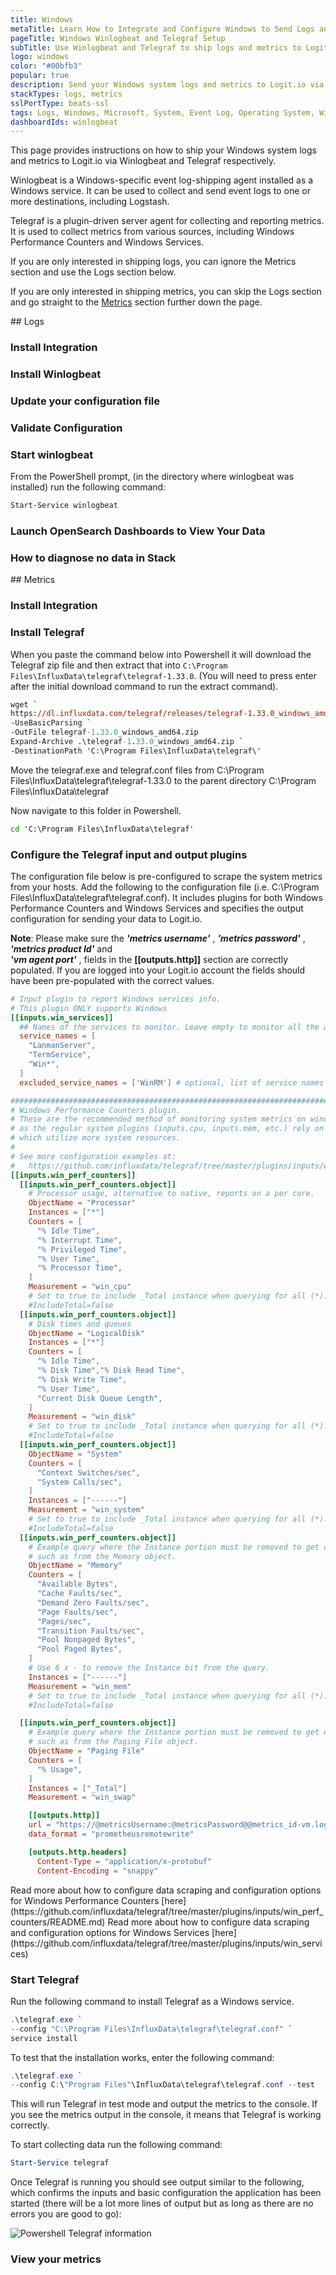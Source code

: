 ```yaml
---
title: Windows
metaTitle: Learn How to Integrate and Configure Windows to Send Logs and Metrics
pageTitle: Windows Winlogbeat and Telegraf Setup
subTitle: Use Winlogbeat and Telegraf to ship logs and metrics to Logit.io
logo: windows
color: "#00bfb3"
popular: true
description: Send your Windows system logs and metrics to Logit.io via Winlogbeat and Telegraf.
stackTypes: logs, metrics
sslPortType: beats-ssl
tags: Logs, Windows, Microsoft, System, Event Log, Operating System, Winlogbeat, Telegraf, Metrics, Telemetry, Health, Services, Service, Performance Metrics
dashboardIds: winlogbeat
---
```


This page provides instructions on how to ship your Windows system logs and metrics to Logit.io via Winlogbeat and Telegraf respectively.

Winlogbeat is a Windows-specific event log-shipping agent installed 
as a Windows service. It can be used to collect and send event 
logs to one or more destinations, including Logstash.

Telegraf is a plugin-driven server agent for collecting and reporting metrics.
It is used to collect metrics from various sources, including Windows Performance Counters and Windows Services.

If you are only interested in shipping logs, you can ignore the Metrics section and use the Logs section below.

If you are only interested in shipping metrics, you can skip the Logs section and go straight to the [Metrics](#metrics) section further down the page.

<Steps>
  ## Logs
  
  ### Install Integration

  <InstallIntegration/>

  ### Install Winlogbeat

  <InstallWindowsBeat
    beatname = "winlogbeat"
    version = "8.17.4"
  />

  ### Update your configuration file

  <WinlogBeatConfigFile />

  ### Validate Configuration

  <ValidateWinlogBeat beatname="winlogbeat" />

  ### Start winlogbeat

  From the PowerShell prompt, (in the directory where winlogbeat was installed) run the following command:

  ```ps copy
  Start-Service winlogbeat
  ```

  ### Launch OpenSearch Dashboards to View Your Data

  <LaunchVisualizer type="logs" />

  ### How to diagnose no data in Stack

  <DiagnoseNoData />
</Steps>
<Steps>
  ## Metrics
  
  ### Install Integration

  <InstallIntegration/>

  ### Install Telegraf

  When you paste the command below into Powershell it will download the Telegraf zip file 
  and then extract that into `C:\Program Files\InfluxData\telegraf\telegraf-1.33.0`. (You will need 
  to press enter after the initial download command to run the extract command).

  ```ps copy
  wget `
  https://dl.influxdata.com/telegraf/releases/telegraf-1.33.0_windows_amd64.zip `
  -UseBasicParsing `
  -OutFile telegraf-1.33.0_windows_amd64.zip
  Expand-Archive .\telegraf-1.33.0_windows_amd64.zip `
  -DestinationPath 'C:\Program Files\InfluxData\telegraf\'
  ```
  Move the telegraf.exe and telegraf.conf files from C:\Program Files\InfluxData\telegraf\telegraf-1.33.0 
  to the parent directory C:\Program Files\InfluxData\telegraf

  Now navigate to this folder in Powershell.

  ```cmd copy
  cd 'C:\Program Files\InfluxData\telegraf'
  ```

  ### Configure the Telegraf input and output plugins

  The configuration file below is pre-configured to scrape the system metrics from your hosts. 
  Add the following to the configuration file (i.e. C:\Program Files\InfluxData\telegraf\telegraf.conf). 
  It includes plugins for both Windows Performance Counters and Windows Services and specifies the output configuration
  for sending your data to Logit.io.

  __Note__: Please make sure the ___'metrics username'___ , ___'metrics password'___ , ___'metrics product Id'___ and  
  ___'vm agent port'___ , fields in the __[[outputs.http]]__ section are correctly populated.
  If you are logged into your Logit.io account the fields should have been pre-populated with the correct values. 

  ```toml copy
  # Input plugin to report Windows services info.
  # This plugin ONLY supports Windows
  [[inputs.win_services]]
    ## Names of the services to monitor. Leave empty to monitor all the available services on the host. Globs accepted. Case sensitive.
    service_names = [
      "LanmanServer",
      "TermService",
      "Win*",
    ]
    excluded_service_names = ['WinRM'] # optional, list of service names to exclude

  ###############################################################################
  # Windows Performance Counters plugin.
  # These are the recommended method of monitoring system metrics on windows,
  # as the regular system plugins (inputs.cpu, inputs.mem, etc.) rely on WMI,
  # which utilize more system resources.
  #
  # See more configuration examples at:
  #   https://github.com/influxdata/telegraf/tree/master/plugins/inputs/win_perf_counters
  [[inputs.win_perf_counters]]
    [[inputs.win_perf_counters.object]]
      # Processor usage, alternative to native, reports on a per core.
      ObjectName = "Processor"
      Instances = ["*"]
      Counters = [
        "% Idle Time",
        "% Interrupt Time",
        "% Privileged Time",
        "% User Time",
        "% Processor Time",
      ]
      Measurement = "win_cpu"
      # Set to true to include _Total instance when querying for all (*).
      #IncludeTotal=false
    [[inputs.win_perf_counters.object]]
      # Disk times and queues
      ObjectName = "LogicalDisk"
      Instances = ["*"]
      Counters = [
        "% Idle Time",
        "% Disk Time","% Disk Read Time",
        "% Disk Write Time",
        "% User Time",
        "Current Disk Queue Length",
      ]
      Measurement = "win_disk"
      # Set to true to include _Total instance when querying for all (*).
      #IncludeTotal=false
    [[inputs.win_perf_counters.object]]
      ObjectName = "System"
      Counters = [
        "Context Switches/sec",
        "System Calls/sec",
      ]
      Instances = ["------"]
      Measurement = "win_system"
      # Set to true to include _Total instance when querying for all (*).
      #IncludeTotal=false
    [[inputs.win_perf_counters.object]]
      # Example query where the Instance portion must be removed to get data back,
      # such as from the Memory object.
      ObjectName = "Memory"
      Counters = [
        "Available Bytes",
        "Cache Faults/sec",
        "Demand Zero Faults/sec",
        "Page Faults/sec",
        "Pages/sec",
        "Transition Faults/sec",
        "Pool Nonpaged Bytes",
        "Pool Paged Bytes",
      ]
      # Use 6 x - to remove the Instance bit from the query.
      Instances = ["------"]
      Measurement = "win_mem"
      # Set to true to include _Total instance when querying for all (*).
      #IncludeTotal=false

    [[inputs.win_perf_counters.object]]
      # Example query where the Instance portion must be removed to get data back,
      # such as from the Paging File object.
      ObjectName = "Paging File"
      Counters = [
        "% Usage",
      ]
      Instances = ["_Total"]
      Measurement = "win_swap"

      [[outputs.http]]
      url = "https://@metricsUsername:@metricsPassword@@metrics_id-vm.logit.io:@vmAgentPort/api/v1/write"
      data_format = "prometheusremotewrite"

      [outputs.http.headers]
        Content-Type = "application/x-protobuf"
        Content-Encoding = "snappy"
  ```

  <Callout type="info">
    Read more about how to configure data scraping and configuration options for Windows Performance Counters [here](https://github.com/influxdata/telegraf/tree/master/plugins/inputs/win_perf_counters/README.md)
  </Callout>

  <Callout type="info">
    Read more about how to configure data scraping and configuration options for Windows Services [here](https://github.com/influxdata/telegraf/tree/master/plugins/inputs/win_services)
  </Callout>

  ### Start Telegraf

  Run the following command to install Telegraf as a Windows service. 
  ```ps1 copy
  .\telegraf.exe `
  --config "C:\Program Files\InfluxData\telegraf\telegraf.conf" `
  service install
  ```
  To test that the installation works, enter the following command:
  ```ps1 copy
  .\telegraf.exe `
  --config C:\"Program Files"\InfluxData\telegraf\telegraf.conf --test
  ```
  This will run Telegraf in test mode and output the metrics to the console.
  If you see the metrics output in the console, it means that Telegraf is working correctly.

  To start collecting data run the following command:
  ```ps1 copy
  Start-Service telegraf
  ```

  Once Telegraf is running you should see output similar to the following, which confirms the inputs 
  and basic configuration the application has been started 
  (there will be a lot more lines of output but as long as there are no errors you are good to go):

  ![Powershell Telegraf information](@/images/integrations/system-metrics/windows-telegraf-start.png)

  ### View your metrics

  <LaunchVisualizer type="metrics" />

</Steps>